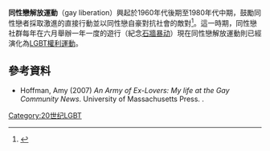 '''同性戀解放運動'''（gay liberation）興起於1960年代後期至1980年代中期，鼓勵同性戀者採取激進的直接行動並以同性戀自豪對抗社會的敵對<ref>{{cite web|author1=phoenix|title=Gay Rights Are Not Queer Liberation|url=http://www.autostraddle.com/gay-rights-are-not-queer-liberation-the-nation-interviews-amber-hollibaugh-140431/|website=autostraddle.com|accessdate=1 March 2015|archive-date=2015-04-02|archive-url=https://web.archive.org/web/20150402122449/http://www.autostraddle.com/gay-rights-are-not-queer-liberation-the-nation-interviews-amber-hollibaugh-140431/|dead-url=yes}}</ref>。這一時期，同性戀社群每年在六月舉辦一年一度的遊行（紀念[[石牆暴動|石牆暴动]]）現在同性戀解放運動則已經演化為[[LGBT權利運動|LGBT權利運動]]。
==參考資料==
{{reflist|30em}}
* Hoffman, Amy (2007) ''An Army of Ex-Lovers: My life at the Gay Community News''. University of Massachusetts Press. {{ISBN|978-1558496217}}.

{{六八運動}}
[[Category:20世纪LGBT|Category:20世纪LGBT]]